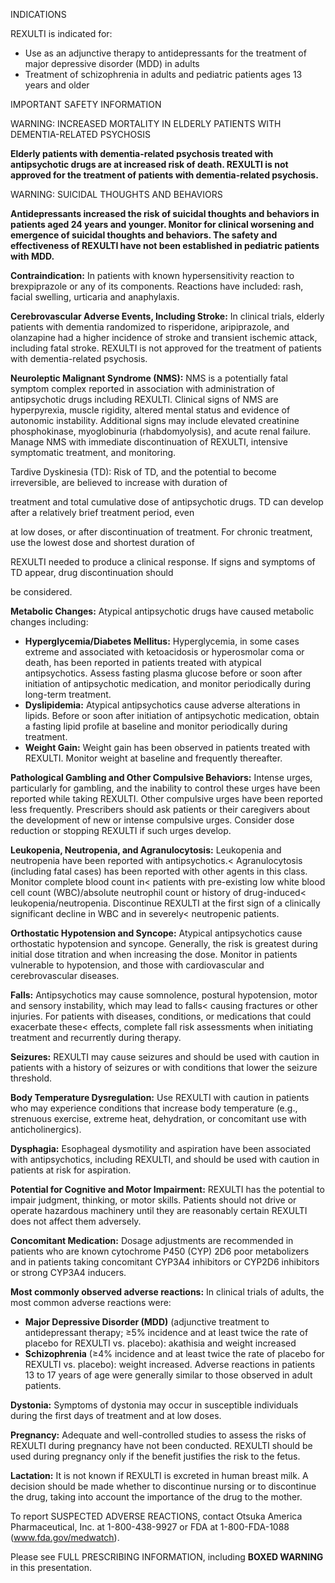 <p className="green">INDICATIONS</p>

<p>REXULTI is indicated for:</p>

<ul>
  <li>
    Use as an adjunctive therapy to antidepressants for the treatment of major depressive disorder (MDD) in adults
  </li>
  <li>
    Treatment of schizophrenia in adults and pediatric patients ages 13 years and older
  </li>
</ul>

<p className="green">IMPORTANT SAFETY INFORMATION</p>

<p className="green">WARNING: INCREASED MORTALITY IN ELDERLY PATIENTS WITH DEMENTIA-RELATED PSYCHOSIS</p>
<p><strong>Elderly patients with dementia-related psychosis treated with antipsychotic drugs are at increased risk of death.
REXULTI is not approved for the treatment of patients with dementia-related psychosis.</strong></p>

<p className="green">WARNING: SUICIDAL THOUGHTS AND BEHAVIORS</p>

<p><strong>Antidepressants increased the risk of suicidal thoughts and behaviors in patients aged 24 years and younger. Monitor
for clinical worsening and emergence of suicidal thoughts and behaviors. The safety and effectiveness of REXULTI have
not been established in pediatric patients with MDD.</strong></p>

<p><strong>Contraindication:</strong> In patients with known hypersensitivity reaction to brexpiprazole or any of its components. Reactions
have included: rash, facial swelling, urticaria and anaphylaxis.</p>

<p><strong>Cerebrovascular Adverse Events, Including Stroke:</strong> In clinical trials, elderly patients with dementia randomized to risperidone, aripiprazole, and olanzapine had a higher incidence of stroke and transient ischemic attack, including fatal stroke. REXULTI is not approved for the treatment of patients with dementia-related psychosis.</p>

<p><strong>Neuroleptic Malignant Syndrome (NMS):</strong> NMS is a potentially fatal symptom complex reported in association with administration of antipsychotic drugs including REXULTI. Clinical signs of NMS are hyperpyrexia, muscle rigidity, altered mental status and evidence of autonomic instability. Additional signs may include elevated creatinine phosphokinase, myoglobinuria (rhabdomyolysis), and acute renal failure. Manage NMS with immediate discontinuation of REXULTI, intensive symptomatic treatment, and monitoring.</p>

<p>Tardive Dyskinesia (TD): Risk of TD, and the potential to become irreversible, are believed to increase with duration of</p>
<p>treatment and total cumulative dose of antipsychotic drugs. TD can develop after a relatively brief treatment period, even</p>
<p>at low doses, or after discontinuation of treatment. For chronic treatment, use the lowest dose and shortest duration of</p>
<p>REXULTI needed to produce a clinical response. If signs and symptoms of TD appear, drug discontinuation should</p>
<p>be considered.</p>

<p><strong>Metabolic Changes:</strong> Atypical antipsychotic drugs have caused metabolic changes including:</p>

<ul>
  <li>
    <strong>Hyperglycemia/Diabetes Mellitus:</strong> Hyperglycemia, in some cases extreme and associated with ketoacidosis or hyperosmolar coma or death, has been reported in patients treated with atypical antipsychotics. Assess fasting plasma glucose before or soon after initiation of antipsychotic medication, and monitor periodically during long-term treatment.
  </li>
  <li>
    <strong>Dyslipidemia:</strong> Atypical antipsychotics cause adverse alterations in lipids. Before or soon after initiation of antipsychotic medication, obtain a fasting lipid profile at baseline and monitor periodically during treatment.
  </li>
  <li>
    <strong>Weight Gain:</strong> Weight gain has been observed in patients treated with REXULTI. Monitor weight at baseline and
frequently thereafter.
  </li>
</ul>

<p><strong>Pathological Gambling and Other Compulsive Behaviors:</strong> Intense urges, particularly for gambling, and the inability to control these urges have been reported while taking REXULTI. Other compulsive urges have been reported less frequently. Prescribers should ask patients or their caregivers about the development of new or intense compulsive urges. Consider dose reduction or stopping REXULTI if such urges develop.</p>

<p><strong>Leukopenia, Neutropenia, and Agranulocytosis:</strong> Leukopenia and neutropenia have been reported with antipsychotics.<
Agranulocytosis (including fatal cases) has been reported with other agents in this class. Monitor complete blood count in<
patients with pre-existing low white blood cell count (WBC)/absolute neutrophil count or history of drug-induced<
leukopenia/neutropenia. Discontinue REXULTI at the first sign of a clinically significant decline in WBC and in severely<
neutropenic patients.</p>

<p><strong>Orthostatic Hypotension and Syncope:</strong> Atypical antipsychotics cause orthostatic hypotension and syncope. Generally, the risk is greatest during initial dose titration and when increasing the dose. Monitor in patients vulnerable to hypotension, and those with cardiovascular and cerebrovascular diseases.</p>

<p><strong>Falls:</strong> Antipsychotics may cause somnolence, postural hypotension, motor and sensory instability, which may lead to falls<
causing fractures or other injuries. For patients with diseases, conditions, or medications that could exacerbate these<
effects, complete fall risk assessments when initiating treatment and recurrently during therapy.</p>

<p><strong>Seizures:</strong> REXULTI may cause seizures and should be used with caution in patients with a history of seizures or with
conditions that lower the seizure threshold.</p>

<p><strong>Body Temperature Dysregulation:</strong> Use REXULTI with caution in patients who may experience conditions that increase
body temperature (e.g., strenuous exercise, extreme heat, dehydration, or concomitant use with anticholinergics).</p>

<p><strong>Dysphagia:</strong> Esophageal dysmotility and aspiration have been associated with antipsychotics, including REXULTI, and
should be used with caution in patients at risk for aspiration.</p>

<p><strong>Potential for Cognitive and Motor Impairment:</strong> REXULTI has the potential to impair judgment, thinking, or motor skills.
Patients should not drive or operate hazardous machinery until they are reasonably certain REXULTI does not affect
them adversely.</p>

<p><strong>Concomitant Medication:</strong> Dosage adjustments are recommended in patients who are known cytochrome P450 (CYP)
2D6 poor metabolizers and in patients taking concomitant CYP3A4 inhibitors or CYP2D6 inhibitors or strong
CYP3A4 inducers.</p>

<p><strong>Most commonly observed adverse reactions:</strong> In clinical trials of adults, the most common adverse reactions were:</p>

<ul>
  <li>
    <strong>Major Depressive Disorder (MDD)</strong> (adjunctive treatment to antidepressant therapy; &ge;5% incidence and at least twice
the rate of placebo for REXULTI vs. placebo): akathisia and weight increased
  </li>
  <li>
    <strong>Schizophrenia</strong> (&ge;4% incidence and at least twice the rate of placebo for REXULTI vs. placebo): weight increased.
Adverse reactions in patients 13 to 17 years of age were generally similar to those observed in adult patients.
  </li>
</ul>

<p><strong>Dystonia:</strong> Symptoms of dystonia may occur in susceptible individuals during the first days of treatment and at low doses.</p>

<p><strong>Pregnancy:</strong> Adequate and well-controlled studies to assess the risks of REXULTI during pregnancy have not been
conducted. REXULTI should be used during pregnancy only if the benefit justifies the risk to the fetus.</p>

<p><strong>Lactation:</strong> It is not known if REXULTI is excreted in human breast milk. A decision should be made whether to discontinue nursing or to discontinue the drug, taking into account the importance of the drug to the mother.</p>

<p>To report SUSPECTED ADVERSE REACTIONS, contact Otsuka America Pharmaceutical, Inc. at 1-800-438-9927 or FDA at
1-800-FDA-1088 (<a data-fr-linked="true" href="//www.fda.gov/medwatch">www.fda.gov/medwatch</a>).</p>

<p>Please see FULL PRESCRIBING INFORMATION, including <strong>BOXED WARNING</strong> in this presentation.</p>
